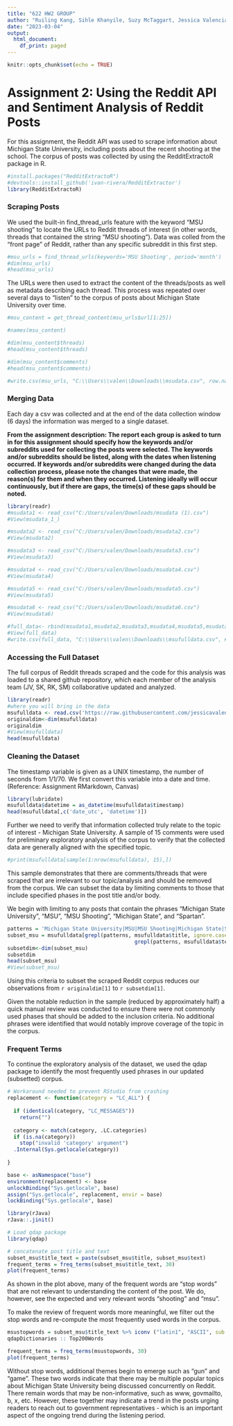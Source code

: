 ```yaml
---
title: "622 HW2 GROUP"
author: "Ruiling Kang, Sihle Khanyile, Suzy McTaggart, Jessica Valencia"
date: "2023-03-04"
output:
  html_document:
    df_print: paged
---
```


```r
knitr::opts_chunk$set(echo = TRUE)
```

# Assignment 2: Using the Reddit API and Sentiment Analysis of Reddit Posts

For this assignment, the Reddit API was used to scrape information about Michigan State University, including posts about the recent shooting at the school.  The corpus of posts was collected by using the RedditExtractoR package in R.

```r
#install.packages("RedditExtractoR")
#devtools::install_github('ivan-rivera/RedditExtractor')
library(RedditExtractoR)
```

### Scraping Posts

We used the built-in find_thread_urls feature with the keyword "MSU shooting" to locate the URLs to Reddit threads of interest (in other words, threads that contained the string "MSU shooting"). Data was colled from the "front page" of Reddit, rather than any specific subreddit in this first step.

```r
#msu_urls = find_thread_urls(keywords='MSU Shooting', period='month')
#dim(msu_urls)
#head(msu_urls)
```

The URLs were then used to extract the content of the threads/posts as well as metadata describing each thread.  This process was repeated over several days to "listen" to the corpus of posts about Michigan State University over time.

```r
#msu_content = get_thread_content(msu_urls$url[1:25])

#names(msu_content)

#dim(msu_content$threads)
#head(msu_content$threads)
```
```r
#dim(msu_content$comments)
#head(msu_content$comments)
```

```r
#write.csv(msu_urls, "C:\\Users\\valen\\Downloads\\msudata.csv", row.names=FALSE)
```

### Merging Data

Each day a csv was collected and at the end of the data collection window (6 days) the information was merged to a single dataset.  

**From the assignment description: The report each group is asked to turn in for this assignment should specify how the keywords and/or subreddits used for collecting the posts were selected. The keywords and/or subreddits should be listed, along with the dates when listening occurred. If keywords and/or subreddits were changed during the data collection process, please note the changes that were made, the reason(s) for them and when they occurred. Listening ideally will occur continuously, but if there are gaps, the time(s) of these gaps should be noted. **

```r
library(readr)
#msudata1 <- read_csv("C:/Users/valen/Downloads/msudata (1).csv")
#View(msudata_1_)

#msudata2 <- read_csv("C:/Users/valen/Downloads/msudata2.csv")
#View(msudata2)

#msudata3 <- read_csv("C:/Users/valen/Downloads/msudata3.csv")
#View(msudata3)

#msudata4 <- read_csv("C:/Users/valen/Downloads/msudata4.csv")
#View(msudata4)

#msudata5 <- read_csv("C:/Users/valen/Downloads/msudata5.csv")
#View(msudata5)

#msudata6 <- read_csv("C:/Users/valen/Downloads/msudata6.csv")
#View(msudata6)

#full_data<- rbind(msudata1,msudata2,msudata3,msudata4,msudata5,msudata6)
#View(full_data)
#write.csv(full_data, "C:\\Users\\valen\\Downloads\\msufulldata.csv", #row.names=FALSE)
```

### Accessing the Full Dataset

The full corpus of Reddit threads scraped and the code for this analysis was loaded to a shared github repository, which each member of the analysis team (JV, SK, RK, SM) collaborative updated and analyzed.

```r
library(readr)
#where you will bring in the data
msufulldata <- read.csv('https://raw.githubusercontent.com/jessicavalenciaal/The622Group/main/msufulldata.csv',sep=',')
originaldim<-dim(msufulldata)
originaldim
#View(msufulldata)
head(msufulldata)
```

### Cleaning the Dataset

The timestamp variable is given as a UNIX timestamp, the number of seconds from 1/1/70. We first convert this variable into a date and time. (Reference: Assignment RMarkdown, Canvas)

```r
library(lubridate)
msufulldata$datetime = as_datetime(msufulldata$timestamp)
head(msufulldata[,c('date_utc', 'datetime')])
```

Further we need to verify that information collected truly relate to the topic of interest - Michigan State University. A sample of 15 comments were used for preliminary exploratory analysis of the corpus to verify that the collected data are generally aligned with the specified topic.

```r
#print(msufulldata[sample(1:nrow(msufulldata), 15),])
```

This sample demonstrates that there are comments/threads that were scraped that are irrelevant to our topic/analysis and should be removed from the corpus.  We can subset the data by limiting comments to those that include specified phases in the post title and/or body.  

We begin with limiting to any posts that contain the phrases "Michigan State University", "MSU", "MSU Shooting", "Michigan State", and "Spartan".

```r
patterns = 'Michigan State University|MSU|MSU Shooting|Michigan State|Spartan'
subset_msu = msufulldata[grepl(patterns, msufulldata$title, ignore.case=TRUE) |
                                         grepl(patterns, msufulldata$text, ignore.case=TRUE),]
subsetdim<-dim(subset_msu)
subsetdim
head(subset_msu)
#View(subset_msu)
```

Using this criteria to subset the scraped Reddit corpus reduces our observations from `r originaldim[1]` to `r subsetdim[1]`.

Given the notable reduction in the sample (reduced by approximately half) a quick manual review was conducted to ensure there were not commonly used phases that should be added to the inclusion criteria.  No additional phrases were identified that would notably improve coverage of the topic in the corpus.

### Frequent Terms

To continue the exploratory analysis of the dataset, we used the qdap package to identify the most frequently used phrases in our updated (subsetted) corpus.

```r
# Workaround needed to prevent RStudio from crashing
replacement <- function(category = "LC_ALL") {
  
  if (identical(category, "LC_MESSAGES"))
    return("")
  
  category <- match(category, .LC.categories)
  if (is.na(category)) 
    stop("invalid 'category' argument")
  .Internal(Sys.getlocale(category))
  
}

base <- asNamespace("base")
environment(replacement) <- base
unlockBinding("Sys.getlocale", base)
assign("Sys.getlocale", replacement, envir = base)
lockBinding("Sys.getlocale", base)

library(rJava)
rJava::.jinit()

# Load qdap package
library(qdap)

# concatenate post title and text
subset_msu$title_text = paste(subset_msu$title, subset_msu$text)
frequent_terms = freq_terms(subset_msu$title_text, 30)
plot(frequent_terms)
```

As shown in the plot above, many of the frequent words are "stop words" that are not relevant to understanding the content of the post.  We do, however, see the expected and very relevant words "shooting" and "msu".

To make the review of frequent words more meaningful, we filter out the stop words and re-compute the most frequently used words in the corpus.

```r
msustopwords = subset_msu$title_text %>% iconv ("latin1", "ASCII", sub ="") %>% scrubber () %sw%
qdapDictionaries :: Top200Words

frequent_terms = freq_terms(msustopwords, 30)
plot(frequent_terms)
```

Without stop words, additional themes begin to emerge such as "gun" and "game".  These two words indicate that there may be multiple popular topics about Michigan State University being discussed concurrently on Reddit.  There remain words that may be non-informative, such as www, govmailto, b, x, etc.  However, these together may indicate a trend in the posts urging readers to reach out to government representatives - which is an important aspect of the ongoing trend during the listening period.





